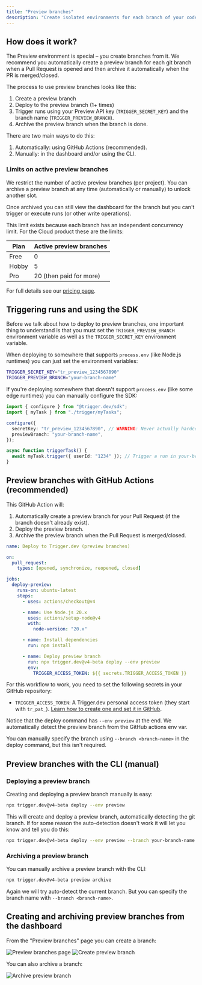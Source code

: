 ```yaml
---
title: "Preview branches"
description: "Create isolated environments for each branch of your code, allowing you to test changes before merging to production. You can create preview branches manually or automatically from your git branches."
---
```



<UpgradeToV4Note />

## How does it work?

The Preview environment is special – you create branches from it. We recommend you automatically create a preview branch for each git branch when a Pull Request is opened and then archive it automatically when the PR is merged/closed.

The process to use preview branches looks like this:

1. Create a preview branch
2. Deploy to the preview branch (1+ times)
3. Trigger runs using your Preview API key (`TRIGGER_SECRET_KEY`) and the branch name (`TRIGGER_PREVIEW_BRANCH`).
4. Archive the preview branch when the branch is done.

There are two main ways to do this:

1. Automatically: using GitHub Actions (recommended).
2. Manually: in the dashboard and/or using the CLI.

### Limits on active preview branches

We restrict the number of active preview branches (per project). You can archive a preview branch at any time (automatically or manually) to unlock another slot.

Once archived you can still view the dashboard for the branch but you can't trigger or execute runs (or other write operations).

This limit exists because each branch has an independent concurrency limit. For the Cloud product these are the limits:

| Plan  | Active preview branches |
| ----- | ----------------------- |
| Free  | 0                       |
| Hobby | 5                       |
| Pro   | 20 (then paid for more) |

For full details see our [pricing page](https://trigger.dev/pricing).

## Triggering runs and using the SDK

Before we talk about how to deploy to preview branches, one important thing to understand is that you must set the `TRIGGER_PREVIEW_BRANCH` environment variable as well as the `TRIGGER_SECRET_KEY` environment variable.

When deploying to somewhere that supports `process.env` (like Node.js runtimes) you can just set the environment variables:

```bash
TRIGGER_SECRET_KEY="tr_preview_1234567890"
TRIGGER_PREVIEW_BRANCH="your-branch-name"
```

If you're deploying somewhere that doesn't support `process.env` (like some edge runtimes) you can manually configure the SDK:

```ts
import { configure } from "@trigger.dev/sdk";
import { myTask } from "./trigger/myTasks";

configure({
  secretKey: "tr_preview_1234567890", // WARNING: Never actually hardcode your secret key like this
  previewBranch: "your-branch-name",
});

async function triggerTask() {
  await myTask.trigger({ userId: "1234" }); // Trigger a run in your-branch-name
}
```

## Preview branches with GitHub Actions (recommended)

This GitHub Action will:

1. Automatically create a preview branch for your Pull Request (if the branch doesn't already exist).
2. Deploy the preview branch.
3. Archive the preview branch when the Pull Request is merged/closed.

```yml .github/workflows/trigger-preview-branches.yml
name: Deploy to Trigger.dev (preview branches)

on:
  pull_request:
    types: [opened, synchronize, reopened, closed]

jobs:
  deploy-preview:
    runs-on: ubuntu-latest
    steps:
      - uses: actions/checkout@v4

      - name: Use Node.js 20.x
        uses: actions/setup-node@v4
        with:
          node-version: "20.x"

      - name: Install dependencies
        run: npm install

      - name: Deploy preview branch
        run: npx trigger.dev@v4-beta deploy --env preview
        env:
          TRIGGER_ACCESS_TOKEN: ${{ secrets.TRIGGER_ACCESS_TOKEN }}
```

For this workflow to work, you need to set the following secrets in your GitHub repository:

- `TRIGGER_ACCESS_TOKEN`: A Trigger.dev personal access token (they start with `tr_pat_`). [Learn how to create one and set it in GitHub](/github-actions#creating-a-personal-access-token).

Notice that the deploy command has `--env preview` at the end. We automatically detect the preview branch from the GitHub actions env var.

You can manually specify the branch using `--branch <branch-name>` in the deploy command, but this isn't required.

## Preview branches with the CLI (manual)

### Deploying a preview branch

Creating and deploying a preview branch manually is easy:

```bash
npx trigger.dev@v4-beta deploy --env preview
```

This will create and deploy a preview branch, automatically detecting the git branch. If for some reason the auto-detection doesn't work it will let you know and tell you do this:

```bash
npx trigger.dev@v4-beta deploy --env preview --branch your-branch-name
```

### Archiving a preview branch

You can manually archive a preview branch with the CLI:

```bash
npx trigger.dev@v4-beta preview archive
```

Again we will try auto-detect the current branch. But you can specify the branch name with `--branch <branch-name>`.

## Creating and archiving preview branches from the dashboard

From the "Preview branches" page you can create a branch:

![Preview branches page](/deployment/preview-branches.png)
![Create preview branch](/deployment/preview-branches-new.png)

You can also archive a branch:

![Archive preview branch](/deployment/preview-branches-archive.png)
